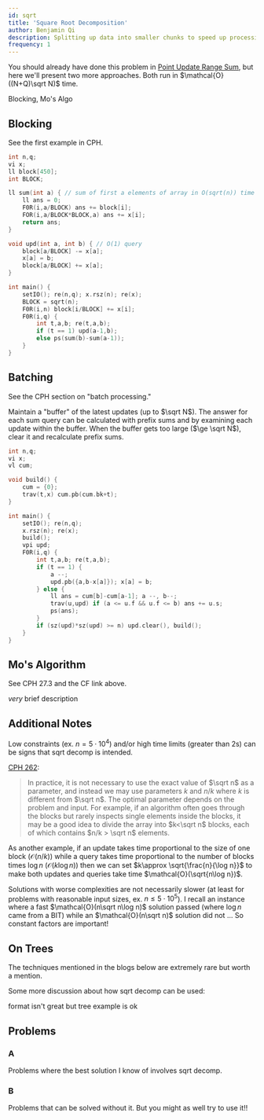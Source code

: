 ```yaml
---
id: sqrt
title: 'Square Root Decomposition'
author: Benjamin Qi
description: Splitting up data into smaller chunks to speed up processing.
frequency: 1
---
```




<!-- 	new Problem(
		'wcipeg',
		'COI 08-Otoci',
		'https://wcipeg.com/problem/coi08p2',
		'Hard',
		false,
		['HLD'],
		'https://github.com/mostafa-saad/MyCompetitiveProgramming/blob/master/Olympiad/COI/official/2009/solutions.pdf'
	), -->

<!-- GP of Nanjing? -->

<FocusProblem problem={problems.sam[0]} />

You should already have done this problem in [Point Update Range Sum](/gold/PURS), but here we'll present two more approaches. Both run in $\mathcal{O}((N+Q)\sqrt N)$ time.

<Resources>
	<Resource source="CPH" title="27 - Square Root Algorithms" starred></Resource>
	<Resource
		source="CF"
		title="Applications of Square Root Decomposition"
		url="https://codeforces.com/blog/entry/83248"
		starred
	>
		Blocking, Mo's Algo
	</Resource>
</Resources>

## Blocking

<!-- partitioning into sqrt blocks (each block can have some sort of data structure ...)
 -->

See the first example in CPH.

```cpp
int n,q;
vi x;
ll block[450];
int BLOCK;

ll sum(int a) { // sum of first a elements of array in O(sqrt(n)) time
	ll ans = 0;
	F0R(i,a/BLOCK) ans += block[i];
	FOR(i,a/BLOCK*BLOCK,a) ans += x[i];
	return ans;
}

void upd(int a, int b) { // O(1) query
	block[a/BLOCK] -= x[a];
	x[a] = b;
	block[a/BLOCK] += x[a];
}

int main() {
	setIO(); re(n,q); x.rsz(n); re(x);
	BLOCK = sqrt(n);
	F0R(i,n) block[i/BLOCK] += x[i];
	F0R(i,q) {
		int t,a,b; re(t,a,b);
		if (t == 1) upd(a-1,b);
		else ps(sum(b)-sum(a-1));
	}
}
```

## Batching

See the CPH section on "batch processing."

Maintain a "buffer" of the latest updates (up to $\sqrt N$). The answer for each sum query can be calculated with prefix sums and by examining each update within the buffer. When the buffer gets too large ($\ge \sqrt N$), clear it and recalculate prefix sums.

```cpp
int n,q;
vi x;
vl cum;

void build() {
	cum = {0};
	trav(t,x) cum.pb(cum.bk+t);
}

int main() {
	setIO(); re(n,q);
	x.rsz(n); re(x);
	build();
	vpi upd;
	F0R(i,q) {
		int t,a,b; re(t,a,b);
		if (t == 1) {
			a --;
			upd.pb({a,b-x[a]}); x[a] = b;
		} else {
			ll ans = cum[b]-cum[a-1]; a --, b--;
			trav(u,upd) if (a <= u.f && u.f <= b) ans += u.s;
			ps(ans);
		}
		if (sz(upd)*sz(upd) >= n) upd.clear(), build();
	}
}
```

## Mo's Algorithm

See CPH 27.3 and the CF link above.

<Resources>
	<Resource source="CF" title="Mo's Algorithm" url="7383">
		<i>very</i> brief description
	</Resource>
</Resources>

<!-- [A2OJ](https://a2oj.com/category?ID=318) -->

## Additional Notes

Low constraints (ex. $n=5\cdot 10^4$) and/or high time limits (greater than 2s) can be signs that sqrt decomp is intended.

[CPH 262](/CPH.pdf#page=262):

> In practice, it is not necessary to use the exact value of $\sqrt n$ as a parameter, and instead we may use parameters $k$ and $n/k$ where $k$ is different from $\sqrt n$. The optimal parameter depends on the problem and input. For example, if an algorithm often goes through the blocks but rarely inspects single elements inside the blocks, it may be a good idea to divide the array into $k<\sqrt n$ blocks, each of which contains $n/k > \sqrt n$ elements.

As another example, if an update takes time proportional to the size of one block ($\mathcal{O}(n/k)$) while a query takes time proportional to the number of blocks times $\log n$ ($\mathcal{O}(k\log n)$) then we can set $k\approx \sqrt{\frac{n}{\log n}}$ to make both updates and queries take time $\mathcal{O}(\sqrt{n\log n})$.

Solutions with worse complexities are not necessarily slower (at least for problems with reasonable input sizes, ex. $n\le 5\cdot 10^5$). I recall an instance where a fast $\mathcal{O}(n\sqrt n\log n)$ solution passed (where $\log n$ came from a BIT) while an $\mathcal{O}(n\sqrt n)$ solution did not ... So constant factors are important!

## On Trees

The techniques mentioned in the blogs below are extremely rare but worth a mention.

<Resources>
	<Resource source="CF" title="Mo's on Trees" url="43230"></Resource>
	<Resource source="CF" title="Block Tree" url="46843"></Resource>
</Resources>

Some more discussion about how sqrt decomp can be used:

<Resources>
	<Resource
		source="CF"
		url="https://codeforces.com/blog/entry/54133"
		title="SQRT decomposition for beginners"
	>
		format isn't great but tree example is ok
	</Resource>
</Resources>

## Problems

### A

Problems where the best solution I know of involves sqrt decomp.

<Problems problems={problems.fst} />

### B

Problems that can be solved without it. But you might as well try to use it!!

<Problems problems={problems.bad} />
